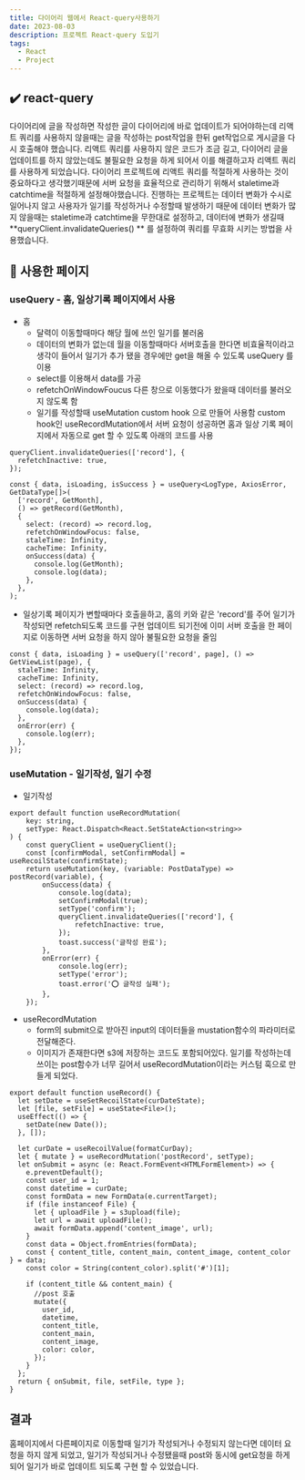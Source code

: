 ```yaml
---
title: 다이어리 웹에서 React-query사용하기
date: 2023-08-03
description: 프로젝트 React-query 도입기
tags:
  - React
  - Project
---
```


## ✔️ react-query

다이어리에 글을 작성하면 작성한 글이 다이어리에 바로 업데이트가 되어야하는데 리액트 쿼리를 사용하지 않을때는 글을 작성하는 post작업을 한뒤 get작업으로 게시글을 다시 호출해야 했습니다.
리액트 쿼리를 사용하지 않은 코드가 조금 길고, 다이어리 글을 업데이트를 하지 않았는데도 불필요한 요청을 하게 되어서 이를 해결하고자 리액트 쿼리를 사용하게 되었습니다.
다이어리 프로젝트에 리액트 쿼리를 적절하게 사용하는 것이 중요하다고 생각했기때문에 서버 요청을 효율적으로 관리하기 위해서 staletime과 catchtime을 적절하게 설정해야했습니다. 진행하는 프로젝트는 데이터 변화가 수시로 일어나지 않고 사용자가 일기를 작성하거나 수정할때 발생하기 때문에 데이터 변화가 많지 않을때는 staletime과 catchtime을 무한대로 설정하고, 데이터에 변화가 생길때 **queryClient.invalidateQueries() ** 를 설정하여 쿼리를 무효화 시키는 방법을 사용했습니다.

## 🧷 사용한 페이지

### useQuery - 홈, 일상기록 페이지에서 사용

- 홈
  - 달력이 이동할때마다 해당 월에 쓰인 일기를 불러옴
  - 데이터의 변화가 없는데 월을 이동할때마다 서버호출을 한다면 비효율적이라고 생각이 들어서 일기가 추가 됐을 경우에만 get을 해올 수 있도록 useQuery 를 이용
  - select를 이용해서 data를 가공
  - refetchOnWindowFoucus 다른 창으로 이동했다가 왔을때 데이터를 불러오지 않도록 함
  - 일기를 작성할때 useMutation custom hook 으로 만들어 사용함 custom hook인 useRecordMutation에서 서버 요청이 성공하면 홈과 일상 기록 페이지에서 자동으로 get 할 수 있도록 아래의 코드를 사용

```tsx
queryClient.invalidateQueries(['record'], {
  refetchInactive: true,
});
```

```tsx
const { data, isLoading, isSuccess } = useQuery<LogType, AxiosError, GetDataType[]>(
  ['record', GetMonth],
  () => getRecord(GetMonth),
  {
    select: (record) => record.log,
    refetchOnWindowFocus: false,
    staleTime: Infinity,
    cacheTime: Infinity,
    onSuccess(data) {
      console.log(GetMonth);
      console.log(data);
    },
  },
);
```

- 일상기록
  페이지가 변할때마다 호출을하고, 홈의 키와 같은 'record'를 주어 일기가 작성되면 refetch되도록 코드를 구현
  업데이트 되기전에 이미 서버 호출을 한 페이지로 이동하면 서버 요청을 하지 않아 불필요한 요청을 줄임

```tsx
const { data, isLoading } = useQuery(['record', page], () => GetViewList(page), {
  staleTime: Infinity,
  cacheTime: Infinity,
  select: (record) => record.log,
  refetchOnWindowFocus: false,
  onSuccess(data) {
    console.log(data);
  },
  onError(err) {
    console.log(err);
  },
});
```

### useMutation - 일기작성, 일기 수정

- 일기작성

```tsx
export default function useRecordMutation(
    key: string,
    setType: React.Dispatch<React.SetStateAction<string>>
) {
    const queryClient = useQueryClient();
    const [confirmModal, setConfirmModal] = useRecoilState(confirmState);
    return useMutation(key, (variable: PostDataType) => postRecord(variable), {
        onSuccess(data) {
            console.log(data);
            setConfirmModal(true);
            setType('confirm');
            queryClient.invalidateQueries(['record'], {
                refetchInactive: true,
            });
            toast.success('글작성 완료');
        },
        onError(err) {
            console.log(err);
            setType('error');
            toast.error('⭕️ 글작성 실패');
        },
    });
```

- useRecordMutation
  - form의 submit으로 받아진 input의 데이터들을 mustation함수의 파라미터로 전달해준다.
  - 이미지가 존재한다면 s3에 저장하는 코드도 포함되어있다. 일기를 작성하는데 쓰이는 post함수가 너무 길어서 useRecordMutation이라는 커스텀 훅으로 만들게 되었다.

```tsx
export default function useRecord() {
  let setDate = useSetRecoilState(curDateState);
  let [file, setFile] = useState<File>();
  useEffect(() => {
    setDate(new Date());
  }, []);

  let curDate = useRecoilValue(formatCurDay);
  let { mutate } = useRecordMutation('postRecord', setType);
  let onSubmit = async (e: React.FormEvent<HTMLFormElement>) => {
    e.preventDefault();
    const user_id = 1;
    const datetime = curDate;
    const formData = new FormData(e.currentTarget);
    if (file instanceof File) {
      let { uploadFile } = s3upload(file);
      let url = await uploadFile();
      await formData.append('content_image', url);
    }
    const data = Object.fromEntries(formData);
    const { content_title, content_main, content_image, content_color } = data;
    const color = String(content_color).split('#')[1];

    if (content_title && content_main) {
      //post 호출
      mutate({
        user_id,
        datetime,
        content_title,
        content_main,
        content_image,
        color: color,
      });
    }
  };
  return { onSubmit, file, setFile, type };
}
```

## 결과

홈페이지에서 다른페이지로 이동할때 일기가 작성되거나 수정되지 않는다면 데이터 요청을 하지 않게 되었고, 일기가 작성되거나 수정됐을때 post와 동시에 get요청을 하게 되어 일기가 바로 업데이트 되도록 구현 할 수 있었습니다.
